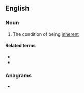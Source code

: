 ==English==

===Noun===
{{wikipedia}}
{{en-noun|-|inherencies}}

# The condition of being [[inherent]]

====Related terms====
* {{l|en|inherence}}
* {{l|en|inherent}}

===Anagrams===
* {{anagrams|en|a=ceehinnry|hercynine}}